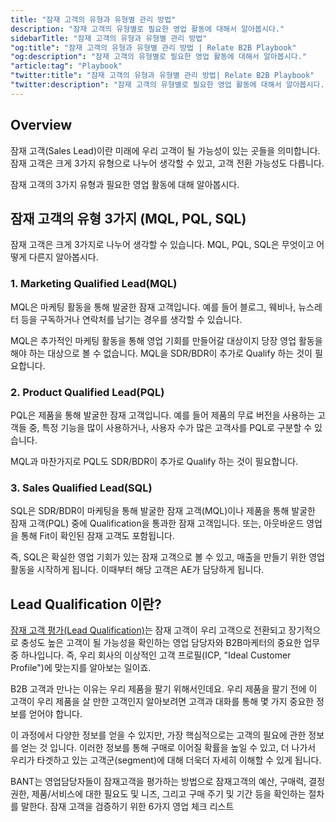 ```yaml
---
title: "잠재 고객의 유형과 유형별 관리 방법"
description: "잠재 고객의 유형별로 필요한 영업 활동에 대해서 알아봅시다."
sidebarTitle: "잠재 고객의 유형과 유형별 관리 방법"
"og:title": "잠재 고객의 유형과 유형별 관리 방법 | Relate B2B Playbook"
"og:description": "잠재 고객의 유형별로 필요한 영업 활동에 대해서 알아봅시다."
"article:tag": "Playbook"
"twitter:title": "잠재 고객의 유형과 유형별 관리 방법| Relate B2B Playbook"
"twitter:description": "잠재 고객의 유형별로 필요한 영업 활동에 대해서 알아봅시다."
---
```


## Overview

잠재 고객(Sales Lead)이란 미래에 우리 고객이 될 가능성이 있는 곳들을 의미합니다. 잠재 고객은 크게 3가지 유형으로 나누어 생각할 수 있고, 고객 전환 가능성도 다릅니다. 

잠재 고객의 3가지 유형과 필요한 영업 활동에 대해 알아봅시다. 

## 잠재 고객의 유형 3가지 (MQL, PQL, SQL)

잠재 고객은 크게 3가지로 나누어 생각할 수 있습니다. MQL, PQL, SQL은 무엇이고 어떻게 다른지 알아봅시다. 

### 1. Marketing Qualified Lead(MQL)

MQL은 마케팅 활동을 통해 발굴한 잠재 고객입니다. 예를 들어 블로그, 웨비나, 뉴스레터 등을 구독하거나 연락처를 남기는 경우를 생각할 수 있습니다. 

MQL은 추가적인 마케팅 활동을 통해 영업 기회를 만들어갈 대상이지 당장 영업 활동을 해야 하는 대상으로 볼 수 없습니다. MQL을 SDR/BDR이 추가로 Qualify 하는 것이 필요합니다.

### 2. Product Qualified Lead(PQL)

PQL은 제품을 통해 발굴한 잠재 고객입니다. 예를 들어 제품의 무료 버전을 사용하는 고객들 중, 특정 기능을 많이 사용하거나, 사용자 수가 많은 고객사를 PQL로 구분할 수 있습니다. 

MQL과 마찬가지로 PQL도 SDR/BDR이 추가로 Qualify 하는 것이 필요합니다. 

### 3. Sales Qualified Lead(SQL)

SQL은 SDR/BDR이 마케팅을 통해 발굴한 잠재 고객(MQL)이나 제품을 통해 발굴한 잠재 고객(PQL) 중에 Qualification을 통과한 잠재 고객입니다. 또는, 아웃바운드 영업을 통해 Fit이 확인된 잠재 고객도 포함됩니다. 

즉, SQL은 확실한 영업 기회가 있는 잠재 고객으로 볼 수 있고, 매출을 만들기 위한 영업 활동을 시작하게 됩니다. 이때부터 해당 고객은 AE가 담당하게 됩니다. 

## Lead Qualification 이란?

[잠재 고객 평가(Lead Qualification)](https://www.relate.kr/blog/how-to-qualify-leads/)는 잠재 고객이 우리 고객으로 전환되고 장기적으로 충성도 높은 고객이 될 가능성을 확인하는 영업 담당자와 B2B마케터의 중요한 업무 중 하나입니다. 즉, 우리 회사의 이상적인 고객 프로필(ICP, "Ideal Customer Profile")에 맞는지를 알아보는 일이죠.

B2B 고객과 만나는 이유는 우리 제품을 팔기 위해서인데요. 우리 제품을 팔기 전에 이 고객이 우리 제품을 살 만한 고객인지 알아보려면 고객과 대화를 통해 몇 가지 중요한 정보를 얻어야 합니다.

이 과정에서 다양한 정보를 얻을 수 있지만, 가장 핵심적으로는 고객의 필요에 관한 정보를 얻는 것 입니다. 이러한 정보를 통해 구매로 이어질 확률을 높일 수 있고, 더 나가서 우리가 타겟하고 있는 고객군(segment)에 대해 더욱더 자세히 이해할 수 있게 됩니다.

<CardGroup cols={2}>
  <Card title="BANT Qualification 프레임워크" icon="square-1" color="#ea5a0c" href="https://www.relate.kr/blog/bant">
    BANT는 영업담당자들이 잠재고객을 평가하는 방법으로 잠재고객의 예산, 구매력, 결정 권한, 제품/서비스에 대한 필요도 및 니즈, 그리고 구매 주기 및 기간 등을 확인하는 절차를 말한다.
  </Card>
  <Card title="MEDDIC Qualification 프레임워크" icon="square-2" color="#0285c7" href="https://www.relate.kr/blog/what-is-meddic">
    잠재 고객을 검증하기 위한 6가지 영업 체크 리스트
  </Card>
</CardGroup>
